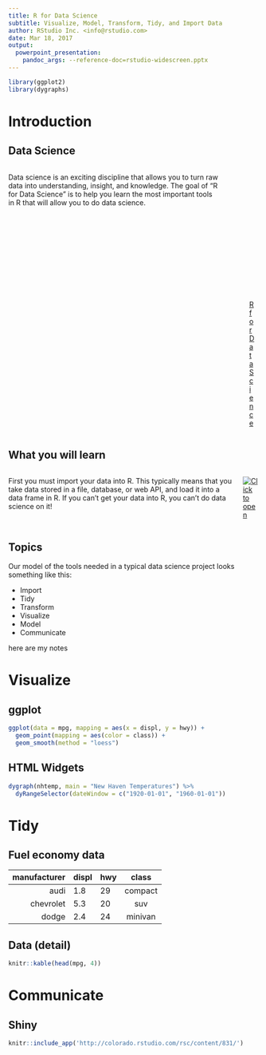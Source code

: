 ```yaml
---
title: R for Data Science
subtitle: Visualize, Model, Transform, Tidy, and Import Data
author: RStudio Inc. <info@rstudio.com>
date: Mar 18, 2017
output: 
  powerpoint_presentation:
    pandoc_args: --reference-doc=rstudio-widescreen.pptx
---
```


```r
library(ggplot2)
library(dygraphs)
```


# Introduction

## Data Science

:::::::::::::: {.columns}
::: {.column}
Data science is an exciting discipline that allows you to turn raw data into understanding, insight, and knowledge. The goal of “R for Data Science” is to help you learn the most important tools in R that will allow you to do data science.
:::
::: {.column}
![[R for Data Science](http://r4ds.had.co.nz/)](r4ds.png)
:::
::::::::::::::


## What you will learn

:::::::::::::: {.columns}
::: {.column}
First you must import your data into R. This typically means that you take data stored in a file, database, or web API, and load it into a data frame in R. If you can’t get your data into R, you can’t do data science on it!
:::
::: {.column}
[![Click to open](r4ds.png)](http://r4ds.had.co.nz/)
:::
::::::::::::::

## Topics

Our model of the tools needed in a typical data science project looks something like this:

* Import
* Tidy
* Transform
* Visualize
* Model
* Communicate

::: notes
here are my notes
:::

# Visualize

## ggplot

```r
ggplot(data = mpg, mapping = aes(x = displ, y = hwy)) + 
  geom_point(mapping = aes(color = class)) + 
  geom_smooth(method = "loess")
```

## HTML Widgets

```r
dygraph(nhtemp, main = "New Haven Temperatures") %>% 
  dyRangeSelector(dateWindow = c("1920-01-01", "1960-01-01"))
```

# Tidy

## Fuel economy data

 manufacturer    displ   hwy     class
-------------    ------  -----  ---------
        audi     1.8     29      compact
   chevrolet     5.3     20        suv
       dodge     2.4     24      minivan

## Data (detail)

```r
knitr::kable(head(mpg, 4))
```

# Communicate

## Shiny

```r
knitr::include_app('http://colorado.rstudio.com/rsc/content/831/')
```




